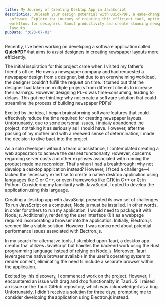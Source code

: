 ```yaml
---
title: My Journey of Creating Desktop App in JavaScript
description: Unleash your design potential with QuickPDF, a game-changing
  software. Explore the journey of creating this efficient tool, optimizing PDF
  workflows for designers. Boost productivity and create stunning newspaper
  layouts.
pubDate: "2023-07-01"
---
```


Recently, I've been working on developing a software application called **QuickPDF** that aims to assist designers in creating newspaper layouts more efficiently.

The initial inspiration for this project came when I visited my father's friend's office. He owns a newspaper company and had requested a newspaper design from a designer, but due to an overwhelming workload, the designer couldn't fulfill the request on time. It turned out that the designer had taken on multiple projects from different clients to increase their earnings. However, designing PDFs was time-consuming, leading to delays. This got me thinking: why not create a software solution that could streamline the process of building newspaper PDFs?

Excited by the idea, I began brainstorming software features that could effectively reduce the time required for creating newspaper layouts. Unfortunately, due to some personal issues, I initially abandoned the project, not taking it as seriously as I should have. However, after the passing of my mother and with a renewed sense of determination, I made the decision to dive back into the project.

As a solo developer without a team or assistance, I contemplated creating a web application to achieve the desired functionality. However, concerns regarding server costs and other expenses associated with running the product made me reconsider. That's when I had a breakthrough: why not develop a desktop application instead? However, I faced a challenge—I lacked the necessary expertise to create a native desktop application using languages like C or C++, or even frameworks like GTK in C++ or Qt in Python. Considering my familiarity with JavaScript, I opted to develop the application using this language.

Creating a desktop app with JavaScript presented its own set of challenges. To run JavaScript on a computer, Node.js must be installed. In other words, in order for others to run my application, I would need to package it with Node.js. Additionally, rendering the user interface (UI) as a webpage required incorporating a browser into the application. Initially, Electron.js seemed like a viable solution. However, I was concerned about potential performance issues associated with Electron.js.

In my search for alternative tools, I stumbled upon Tauri, a desktop app creator that utilizes JavaScript but handles the backend work using the Rust programming language instead of relying on Node.js. Moreover, Tauri leverages the native browser available in the user's operating system to render content, eliminating the need to include a separate browser within the application.

Excited by this discovery, I commenced work on the project. However, I encountered an issue with drag and drop functionality in Tauri JS. I raised an issue on the Tauri GitHub repository, which was acknowledged as a bug. Unfortunately, I didn't receive a solution for three days, prompting me to consider developing the application using Electron.js instead.
